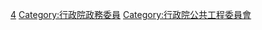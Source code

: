 [[Category:中華民國行政院所屬部會首長|4]]
[[Category:行政院政務委員|Category:行政院政務委員]]
[[Category:行政院公共工程委員會|Category:行政院公共工程委員會]]